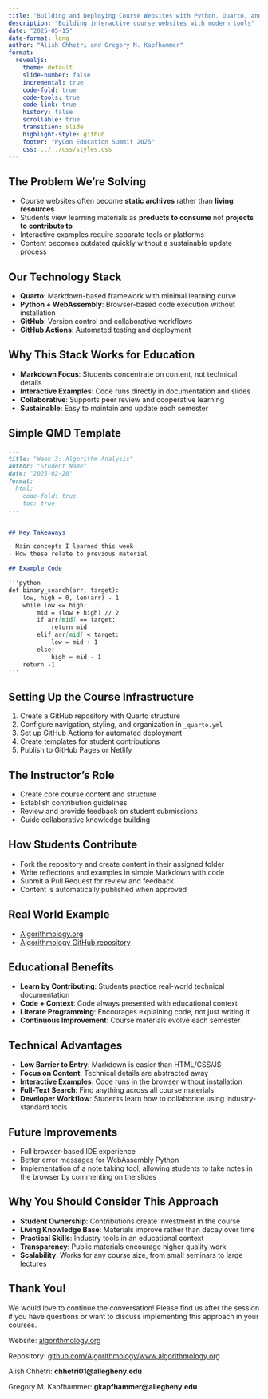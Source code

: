 ```yaml
---
title: "Building and Deploying Course Websites with Python, Quarto, and Mkdocs"
description: "Building interactive course websites with modern tools"
date: "2025-05-15"
date-format: long
author: "Alish Chhetri and Gregory M. Kapfhammer"
format: 
  revealjs:
    theme: default
    slide-number: false
    incremental: true
    code-fold: true
    code-tools: true
    code-link: true
    history: false
    scrollable: true
    transition: slide
    highlight-style: github
    footer: "PyCon Education Summit 2025"
    css: ../../css/styles.css
---
```


## The Problem We're Solving

::: incremental

- Course websites often become **static archives** rather than **living resources**
- Students view learning materials as **products to consume** not **projects to contribute to**
- Interactive examples require separate tools or platforms
- Content becomes outdated quickly without a sustainable update process

:::

## Our Technology Stack

::: {.fragment .fade-right}

- **Quarto**: Markdown-based framework with minimal learning curve
- **Python + WebAssembly**: Browser-based code execution without installation
- **GitHub**: Version control and collaborative workflows
- **GitHub Actions**: Automated testing and deployment

:::

## Why This Stack Works for Education

- **Markdown Focus**: Students concentrate on content, not technical details
- **Interactive Examples**: Code runs directly in documentation and slides
- **Collaborative**: Supports peer review and cooperative learning
- **Sustainable**: Easy to maintain and update each semester

## Simple QMD Template

```markdown
---
title: "Week 3: Algorithm Analysis"
author: "Student Name"
date: "2025-02-20"
format:
  html:
    code-fold: true
    toc: true
---


## Key Takeaways

- Main concepts I learned this week
- How these relate to previous material

## Example Code

'''python
def binary_search(arr, target):
    low, high = 0, len(arr) - 1
    while low <= high:
        mid = (low + high) // 2
        if arr[mid] == target:
            return mid
        elif arr[mid] < target:
            low = mid + 1
        else:
            high = mid - 1
    return -1
'''
```

## Setting Up the Course Infrastructure

::: incremental

1. Create a GitHub repository with Quarto structure
2. Configure navigation, styling, and organization in `_quarto.yml`
3. Set up GitHub Actions for automated deployment
4. Create templates for student contributions
5. Publish to GitHub Pages or Netlify

:::

## The Instructor's Role

::: {.fragment .fade-right}

- Create core course content and structure
- Establish contribution guidelines
- Review and provide feedback on student submissions
- Guide collaborative knowledge building

:::

## How Students Contribute

::: incremental

- Fork the repository and create content in their assigned folder
- Write reflections and examples in simple Markdown with code
- Submit a Pull Request for review and feedback
- Content is automatically published when approved

:::

## Real World Example

::: {.fragment .fade-right}

- [Algorithmology.org](https://algorithmology.org/)
- [Algorithmology GitHub repository](https://github.com/Algorithmology/www.algorithmology.org)

:::

## Educational Benefits

::: incremental

- **Learn by Contributing**: Students practice real-world technical documentation
- **Code + Context**: Code always presented with educational context
- **Literate Programming**: Encourages explaining code, not just writing it
- **Continuous Improvement**: Course materials evolve each semester

:::

## Technical Advantages

::: {.fragment .fade-right}

- **Low Barrier to Entry**: Markdown is easier than HTML/CSS/JS
- **Focus on Content**: Technical details are abstracted away
- **Interactive Examples**: Code runs in the browser without installation
- **Full-Text Search**: Find anything across all course materials
- **Developer Workflow**: Students learn how to collaborate using industry-standard tools

:::

## Future Improvements

::: {.fragment .fade-right}

- Full browser-based IDE experience
- Better error messages for WebAssembly Python
- Implementation of a note taking tool, allowing students to take notes in the browser by commenting on the slides

:::

## Why You Should Consider This Approach

::: incremental

- **Student Ownership**: Contributions create investment in the course
- **Living Knowledge Base**: Materials improve rather than decay over time
- **Practical Skills**: Industry tools in an educational context
- **Transparency**: Public materials encourage higher quality work
- **Scalability**: Works for any course size, from small seminars to large lectures

:::

## Thank You!

We would love to continue the conversation! Please find us after the session if you have questions or want to discuss implementing this approach in your courses.

Website: [algorithmology.org](https://algorithmology.org/)

Repository: [github.com/Algorithmology/www.algorithmology.org](https://github.com/Algorithmology/www.algorithmology.org)

Alish Chhetri: **chhetri01@allegheny.edu**

Gregory M. Kapfhammer: **gkapfhammer@allegheny.edu**

<!-- Contact info and resources for attendees --> 

